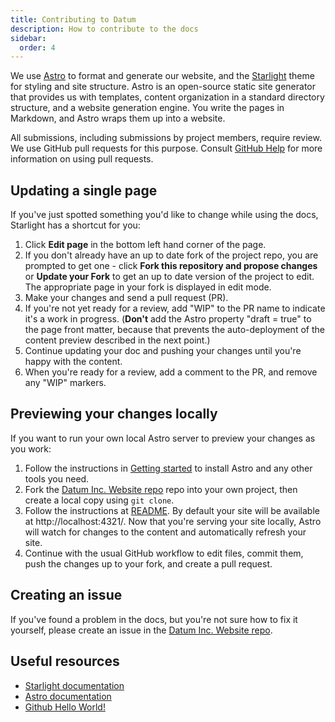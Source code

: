 ```yaml
---
title: Contributing to Datum
description: How to contribute to the docs
sidebar:
  order: 4
---
```


We use [Astro](https://astro.build/) to format and generate our website, and the
[Starlight](https://starlight.astro.build/) theme for styling and site structure.
Astro is an open-source static site generator that provides us with templates,
content organization in a standard directory structure, and a website generation
engine. You write the pages in Markdown, and Astro wraps
them up into a website.

All submissions, including submissions by project members, require review. We
use GitHub pull requests for this purpose. Consult
[GitHub Help](https://help.github.com/articles/about-pull-requests/) for more
information on using pull requests.

## Updating a single page

If you've just spotted something you'd like to change while using the docs,
Starlight has a shortcut for you:

1. Click **Edit page** in the bottom left hand corner of the page.
2. If you don't already have an up to date fork of the project repo, you are
   prompted to get one - click **Fork this repository and propose changes** or
   **Update your Fork** to get an up to date version of the project to edit. The
   appropriate page in your fork is displayed in edit mode.
3. Make your changes and send a pull request (PR).
4. If you're not yet ready for a review, add "WIP" to the PR name to indicate
  it's a work in progress. (**Don't** add the Astro property
  "draft = true" to the page front matter, because that prevents the
  auto-deployment of the content preview described in the next point.)
5. Continue updating your doc and pushing your changes until you're happy with
  the content.
6. When you're ready for a review, add a comment to the PR, and remove any
  "WIP" markers.

## Previewing your changes locally

If you want to run your own local Astro server to preview your changes as you work:

1. Follow the instructions in [Getting
   started](https://docs.astro.build/en/getting-started/) to install Astro and any
   other tools you need.
2. Fork the [Datum Inc. Website repo](https://github.com/datum-cloud/datum.net/) repo
   into your own project, then create a local copy using `git clone`.
3. Follow the instructions at [README](https://github.com/datum-cloud/datum.net/blob/main/README.md). By default your site will be
   available at http://localhost:4321/. Now that you're serving your site
   locally, Astro will watch for changes to the content and automatically refresh
   your site.
4. Continue with the usual GitHub workflow to edit files, commit them, push the
  changes up to your fork, and create a pull request.

## Creating an issue

If you've found a problem in the docs, but you're not sure how to fix it
yourself, please create an issue in the [Datum Inc. Website repo](https://github.com/datum-cloud/datum.net/issues).

## Useful resources

* [Starlight documentation](https://starlight.astro.build/)
* [Astro documentation](https://astro.build/)
* [Github Hello World!](https://guides.github.com/activities/hello-world/)
